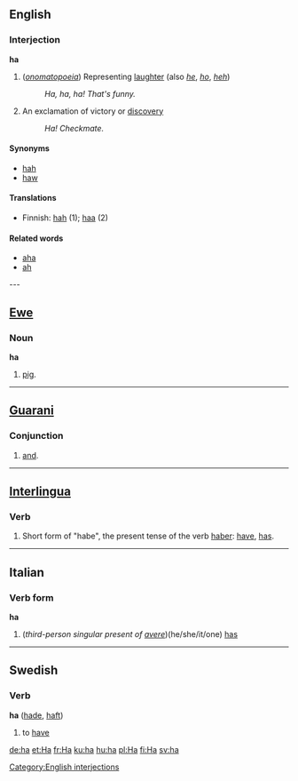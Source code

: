 ==English==
===Interjection===
'''ha'''
# (''[[onomatopoeia]]'') Representing [[laughter]] (also ''[[he]]'', ''[[ho]]'', ''[[heh]]'')
#: ''Ha, ha, ha!  That's funny.''
# An exclamation of victory or [[discovery]]
#: ''Ha! Checkmate.''

==== Synonyms ====
* [[hah]]
* [[haw]]

==== Translations ====
*Finnish: [[hah]] (1); [[haa]] (2)

==== Related words ====
*[[aha]]
*[[ah]]
---
==[[Ewe]]==
===Noun===
'''ha'''

#[[pig]].
----
==[[Guarani]]==
===Conjunction===
# [[and]].

----
==[[Interlingua]]==
===Verb===
# Short form of "habe", the present tense of the verb [[haber]]: [[have]], [[has]].

----
==Italian==
===Verb form===
'''ha'''

# (''third-person singular present of [[avere]]'')(he/she/it/one) [[has]]

----
==Swedish==
===Verb===
'''ha''' ([[hade]], [[haft]])

# to [[have]]

[[Category:English interjections]]

[[de:ha]]
[[et:Ha]]
[[fr:Ha]]
[[ku:ha]]
[[hu:ha]]
[[pl:Ha]]
[[fi:Ha]]
[[sv:ha]]